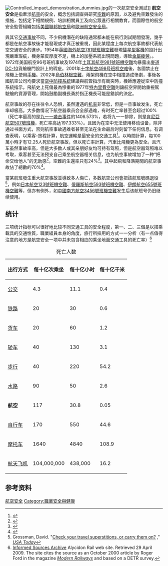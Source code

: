 {{noteTA
|1 = zh:公共汽車; zh-cn:公交; zh-tw:公車/客運;
}}
[[File:Controlled_impact_demonstration_dummies.jpg|thumb]]的一次航空安全測試]]
'''航空安全'''是指牽涉[[航空|航空]]的安全，概念包括調查與研究[[空難|空難]]的原因，以及避免空難發生的措施，包括定下相關規例、培訓相關員工及向公眾進行相關教育。而國際性的航空安全監管組織包括[[美國聯邦航空局|美國聯邦航空局]]和[[歐洲航空安全局|歐洲航空安全局]]。

與其它[[交通事故|交通事故]]不同，不少飛機潛在的缺陷通常都未能在飛行測試期間發現，幾乎都是在航空事故後才能發現或才真正被重視，因此某程度上每次航空事故都代表航空交通安全的進步。1954年[[英國海外航空781號班機空難|英國海外航空781號班機空難]]發現[[彗星型客機|彗星型客機]]的設計出現嚴重瑕疵，機身蒙皮厚度不足，機上的加壓系統出現問題，導致[[金屬疲勞|金屬疲勞]]。。1972年美国航空96号班机事故及1974年[[土耳其航空981號班機空難|土耳其航空981號班機空難]]均暴露出[[麥道DC-10|麥道DC-10]]貨艙艙門設計上的瑕疵。2001年[[十字航空498号班机空难|十字航空498号班机空难]]後，各國禁止在飛機上使用[[手機|手機]]。2002年[[烏伯林根空難|烏伯林根空難]]，兩架飛機在空中相撞造成慘劇，事後各國航空公司均要求當[[空中防撞系統|空中防撞系統]]建議與航管指示有衝突時，機師應遵從空中防撞系統指示。飛航史上死傷最為慘重的1977年[[特內里費空難|特內里費空難]]則讓航空界開始重視駕駛艙的資源管理，開始鼓勵副機長勇於指正機長可能是錯誤的決定。

航空事故的存在往往令人恐惧，虽然遭遇的[[机率|机率]]非常低，但是一旦事故发生，死亡率却极高。大多数情况下航空器乘员会全部遇难，有时死亡率甚至会超过100%（死亡率最高的是[[九一一袭击事件|九一一袭击事件]]的1406.573%，若将九一一排除，则是[[肯亞航空507號班機空難|肯尼亞航空507號班機]]，死亡率高达197.333%）。且因为在空中无法使用移动设备，除非通过书面方式，否则航空事故遇难者甚至无法在生命最后时刻留下任何信息。有调查表明，以乘客-旅程計算，航空運輸是最安全的交通工具<ref>{{cite news |url=http://news.bbc.co.uk/2/hi/uk_news/736582.stm |date=2000-05-08 |publisher=BBC News |title=Flying remains the safest form of travel |accessdate=2010-01-01 |archive-date=2021-02-28 |archive-url=https://web.archive.org/web/20210228080401/http://news.bbc.co.uk/2/hi/uk_news/736582.stm |dead-url=no }}</ref>。以時間計算，每100萬小時才有12.25人死於航空事故，但以死亡率計算，汽車比飛機更為安全。且汽车虽然事故率高，但是大多数人或其亲朋好友均可持有驾照，但是航空器驾照难以考取，乘客甚至无法预支自己乘坐航空器相关信息，也为航空事故增加了一种“把命交给他人”的无助感<ref>{{cite web |url=http://space.newscientist.com/article/mg16321985.200-flight-into-danger.html |title=Flight into danger |date=1999-08-07 |publisher=New Scientist Space |access-date=2014-03-14 |archive-date=2008-05-04 |archive-url=https://web.archive.org/web/20080504095311/http://space.newscientist.com/article/mg16321985.200-flight-into-danger.html |dead-url=no }}</ref>，空難的生還率只有24%<ref>{{Cite web |url=http://www.statisticbrain.com/airplane-crash-statistics/ |title=Airplane Crash Statistics |access-date=2014-03-14 |archive-date=2021-05-01 |archive-url=https://web.archive.org/web/20210501190359/https://www.statisticbrain.com/airplane-crash-statistics/ |dead-url=no }}</ref>。其中起飛和降落期間的航空事故佔了總數的70%<ref>{{Cite web |url=https://bib.irb.hr/datoteka/539569.Mossat.pdf |title=RUNWAY END SAFETY AREA |access-date=2014-03-14 |archive-date=2017-11-14 |archive-url=https://web.archive.org/web/20171114184631/https://bib.irb.hr/datoteka/539569.Mossat.pdf |dead-url=no }}</ref>。

當某航班發生重大航空事故並導致多人傷亡，多数航空公司會把該航班號碼退役<ref>Grossman, David. "[http://www.usatoday.com/travel/columnist/grossman/2005-10-31-grossman_x.htm Check your travel superstitions, or carry them on?] {{Wayback|url=http://www.usatoday.com/travel/columnist/grossman/2005-10-31-grossman_x.htm |date=20110629045327 }}," ''[[USA_Today|USA Today]]''</ref>，例如[[日本航空123號班機空難|日本航空123號班機空難]]、[[俄羅斯航空593號班機空難|俄羅斯航空593號班機空難]]、[[伊朗航空655號班機空難|伊朗航空655號班機空難]]等，但亦有例外，如[[中國南方航空3456號班機空難|中國南方航空3456號班機空難]]发生后该航班号仍旧继续使用。

==统计==

三项统计指标可以很好地比较不同交通工具的安全程度，第一、二、三個是以搭乘載具的交通性質，職業組員本身的角度，旅行所採用的方式一一分析（有一点值得注意的地方是航空安全一项中并未包含相应的乘坐地面交通工具的死亡率）<ref>[http://dspace.dial.pipex.com/town/square/ca14/ALYCIDON%20RAIL/INFORMED%20SOURCES%20ARCHIVE/INF%20SRCS%202000/Informed%20Sources%2010%202000.htm Informed Sources Archive] {{webarchive|url=https://web.archive.org/web/20140522074628/http://dspace.dial.pipex.com/town/square/ca14/ALYCIDON%20RAIL/INFORMED%20SOURCES%20ARCHIVE/INF%20SRCS%202000/Informed%20Sources%2010%202000.htm |date=2014-05-22 }} Alycidon Rail web site. Retrieved 29 April 2009. The site cites the source as an October 2000 article by Roger Ford in the magazine ''[[Modern_Railways|Modern Railways]]'' and based on a DETR survey.</ref>

{| class="wikitable sortable" style="width: 40em; display: inline-table;"
|+死亡人数
|-
! 出行方式 !! 每十亿次乘坐 !! 每十亿小时 !! 每十亿千米
|-
| [[公交|公交]] || 4.3 || 11.1 || 0.4
|-
| [[铁路|铁路]] || 20 || 30 || 0.6
|-
| [[货车|货车]] || 20 || 60 || 1.2
|-
| [[轿车|轿车]] || 40 || 130 || 3.1
|-
| [[步行|步行]] || 40 || 220 || 54.2
|-
| [[航运|水路]] || 90 || 50 || 2.6
|-
| '''航空''' || 117 || 30.8 || 0.05
|-
| [[自行车|自行车]] || 170 || 550 || 44.6
|-
| [[摩托车|摩托车]] || 1640 || 4840 || 108.9
|-
| [[航天飞机|航天飞机]] || 104,000,000 || 438,000 || 16.2
|}

==参考资料==
{{Reflist|20em}}


{{商業空中旅行}}

[[Category:航空安全|]]
[[Category:職業安全與健康|Category:職業安全與健康]]